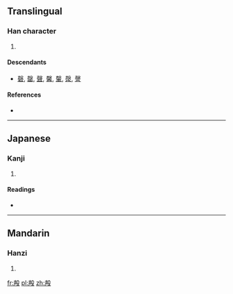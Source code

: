 ==Translingual==

===Han character===
{{Han char|rn=79|rad=殳|as=07|sn=11|four=|canj=土竹竹弓水 (GHHNE)}}

# {{defn|Han|sort=殳07}}

====Descendants====
* [[磬]], [[罄]], [[聲]], [[馨]], [[䡰]], [[漀]], [[謦]]

====References====
* {{Han ref|kx=0585.060|dkj=16633|dj=0977.250|hdz=32159.060|uh=6BB8|ud=27576}}

----

==Japanese==

===Kanji===
{{ja-kanji|grade=|rs=殳07}}

# {{defn|lang=ja|sort=殳07}}

====Readings====
* {{ja-readings|on=[[けい]] (kei), [[きょう]] (kyō), [[こう]] (kō), [[せい]] (sei), [[しょう]] (shō)|kun=[[けい]] (kei), [[てき]] (teki), [[こえ]] (koe)}}

----

==Mandarin==

===Hanzi===
{{cmn-hanzi|pin=[[qìng]] ([[qing4]]), [[sà]] ([[sa4]]), [[shài]] ([[shai4]]), [[shè]] ([[she4]])|wg=ch'ing<sup>4</sup>, sa<sup>4</sup>, shai<sup>4</sup>, she<sup>4</sup>}}

# {{defn|lang=cmn|sort=殳07}}

[[fr:殸]]
[[pl:殸]]
[[zh:殸]]